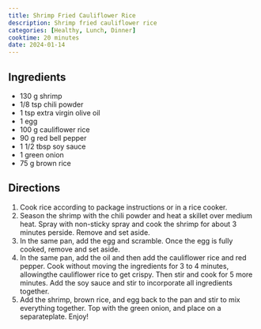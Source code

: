 ```yaml
---
title: Shrimp Fried Cauliflower Rice
description: Shrimp fried cauliflower rice
categories: [Healthy, Lunch, Dinner]
cooktime: 20 minutes
date: 2024-01-14
---
```


## Ingredients

* 130 g shrimp
* 1/8 tsp chili powder
* 1 tsp extra virgin olive oil
* 1 egg
* 100 g cauliflower rice
* 90 g red bell pepper
* 1 1/2 tbsp soy sauce
* 1 green onion
* 75 g brown rice

## Directions

1. Cook rice according to package instructions or in a rice cooker.
2. Season the shrimp with the chili powder and heat a skillet over medium heat. Spray with non-sticky spray and cook the shrimp for about 3 minutes perside. Remove and set aside.
3. In the same pan, add the egg and scramble. Once the egg is fully cooked, remove and set aside.
4. In the same pan, add the oil and then add the cauliflower rice and red pepper. Cook without moving the ingredients for 3 to 4 minutes, allowingthe cauliflower rice to get crispy. Then stir and cook for 5 more minutes. Add the soy sauce and stir to incorporate all ingredients together.
5. Add the shrimp, brown rice, and egg back to the pan and stir to mix everything together. Top with the green onion, and place on a separateplate. Enjoy!
